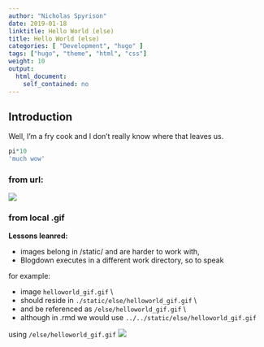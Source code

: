 ```yaml
---
author: "Nicholas Spyrison"
date: 2019-01-18
linktitle: Hello World (else)
title: Hello World (else)
categories: [ "Development", "hugo" ]
tags: ["hugo", "theme", "html", "css"]
weight: 10
output: 
  html_document:
    self_contained: no
---
```



## Introduction

Well,
I'm a fry cook and I don't really know where that leaves us.


```r
pi*10
'much wow'
```


### from url:
![](https://media.giphy.com/media/HlYYLuI3WsAW4/giphy.gif)

### from local .gif

**Lessons leanred:**

* images belong in /static/ and are harder to work with, 
* Blogdown executes in a different work directory, so to speak

for example:

- image `helloworld_gif.gif` \\ 
- should reside in `./static/else/helloworld_gif.gif` \\
- and be referenced as `/else/helloworld_gif.gif` \\
- although in .rmd we would use `../../static/else/helloworld_gif.gif`

using `/else/helloworld_gif.gif`
![](/else/helloworld_gif.gif)
